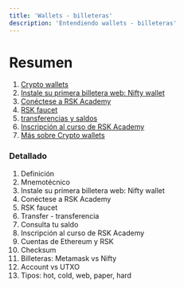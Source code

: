 ---
title: 'Wallets - billeteras'
description: 'Entendiendo wallets - billeteras'
---

# Resumen

1. [Crypto wallets](/courses/dev/01/wallets-intro)
2. [Instale su primera billetera web: Nifty wallet](/courses/dev/01/install-web-wallet)
3. [Conéctese a RSK Academy](/courses/dev/01/connecting-to-academy)
4. [RSK faucet](/courses/dev/01/rsk-faucet)
5. [transferencias y saldos](/courses/dev/01/first-transfer)
6. [Inscripción al curso de RSK Academy](/courses/dev/01/subscribe-to-academy)
7. [Más sobre Crypto wallets](/courses/dev/01/understand-wallets)

### Detallado

1. Definición
2. Mnemotécnico
3. Instale su primera billetera web: Nifty wallet
4. Conéctese a RSK Academy
5. RSK faucet
6. Transfer - transferencia
7. Consulta tu saldo
8. Inscripción al curso de RSK Academy
9. Cuentas de Ethereum y RSK
10. Checksum
11. Billeteras: Metamask vs Nifty
12. Account vs UTXO
13. Tipos: hot, cold, web, paper, hard
